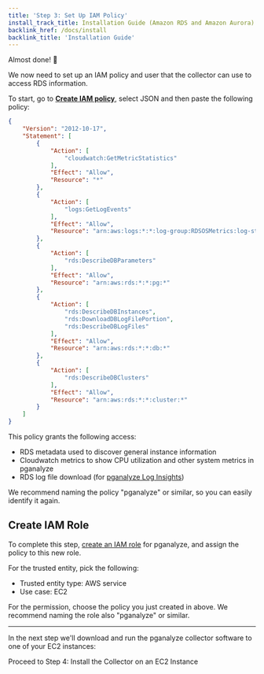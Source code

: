 ```yaml
---
title: 'Step 3: Set Up IAM Policy'
install_track_title: Installation Guide (Amazon RDS and Amazon Aurora)
backlink_href: /docs/install
backlink_title: 'Installation Guide'
---
```


Almost done! 🎉

We now need to set up an IAM policy and user that the collector can use to access RDS information.

To start, go to **[Create IAM policy](https://console.aws.amazon.com/iam/home#/policies$new?step=edit)**, select JSON and then paste the following policy:

```json
{
    "Version": "2012-10-17",
    "Statement": [
        {
            "Action": [
                "cloudwatch:GetMetricStatistics"
            ],
            "Effect": "Allow",
            "Resource": "*"
        },
        {
            "Action": [
                "logs:GetLogEvents"
            ],
            "Effect": "Allow",
            "Resource": "arn:aws:logs:*:*:log-group:RDSOSMetrics:log-stream:*"
        },
        {
            "Action": [
                "rds:DescribeDBParameters"
            ],
            "Effect": "Allow",
            "Resource": "arn:aws:rds:*:*:pg:*"
        },
        {
            "Action": [
                "rds:DescribeDBInstances",
                "rds:DownloadDBLogFilePortion",
                "rds:DescribeDBLogFiles"
            ],
            "Effect": "Allow",
            "Resource": "arn:aws:rds:*:*:db:*"
        },
        {
            "Action": [
                "rds:DescribeDBClusters"
            ],
            "Effect": "Allow",
            "Resource": "arn:aws:rds:*:*:cluster:*"
        }
    ]
}
```

This policy grants the following access:

- RDS metadata used to discover general instance information
- Cloudwatch metrics to show CPU utilization and other system metrics in pganalyze
- RDS log file download (for [pganalyze Log Insights](https://pganalyze.com/log-insights))

We recommend naming the policy "pganalyze" or similar, so you can easily identify it again.

## Create IAM Role

To complete this step, [create an IAM role](https://console.aws.amazon.com/iam/home?#/roles$new?step=type)
for pganalyze, and assign the policy to this new role.

For the trusted entity, pick the following:

- Trusted entity type: AWS service
- Use case: EC2

For the permission, choose the policy you just created in above.
We recommend naming the role also "pganalyze" or similar.

---

In the next step we'll download and run the pganalyze collector software to one
of your EC2 instances:

<Link className="btn btn-success" to="04_install_collector">
  Proceed to Step 4: Install the Collector on an EC2 Instance
</Link>
